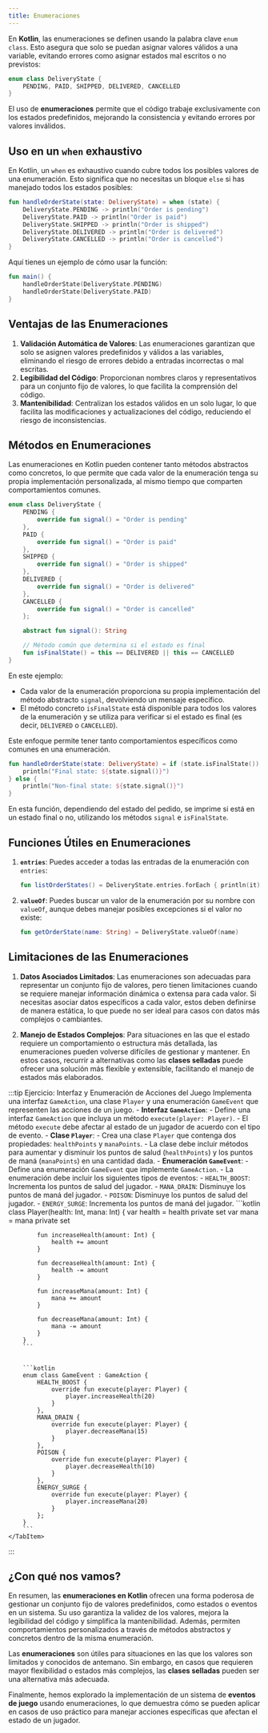```yaml
---
title: Enumeraciones
---
```


<ReadingTime/>

En **Kotlin**, las enumeraciones se definen usando la palabra clave `enum class`. Esto asegura que solo se puedan asignar valores válidos a una variable, evitando errores como asignar estados mal escritos o no previstos:

```kotlin
enum class DeliveryState {
    PENDING, PAID, SHIPPED, DELIVERED, CANCELLED
}
```

El uso de **enumeraciones** permite que el código trabaje exclusivamente con los estados predefinidos, mejorando la consistencia y evitando errores por valores inválidos.

## Uso en un `when` exhaustivo

En Kotlin, un `when` es exhaustivo cuando cubre todos los posibles valores de una enumeración. Esto significa que no necesitas un bloque `else` si has manejado todos los estados posibles:

```kotlin
fun handleOrderState(state: DeliveryState) = when (state) {
    DeliveryState.PENDING -> println("Order is pending")
    DeliveryState.PAID -> println("Order is paid")
    DeliveryState.SHIPPED -> println("Order is shipped")
    DeliveryState.DELIVERED -> println("Order is delivered")
    DeliveryState.CANCELLED -> println("Order is cancelled")
}
```

Aquí tienes un ejemplo de cómo usar la función:

```kotlin
fun main() {
    handleOrderState(DeliveryState.PENDING)
    handleOrderState(DeliveryState.PAID)
}
```

## Ventajas de las Enumeraciones

1. **Validación Automática de Valores**: Las enumeraciones garantizan que solo se asignen valores predefinidos y válidos a las variables, eliminando el riesgo de errores debido a entradas incorrectas o mal escritas.
2. **Legibilidad del Código**: Proporcionan nombres claros y representativos para un conjunto fijo de valores, lo que facilita la comprensión del código.
3. **Mantenibilidad**: Centralizan los estados válidos en un solo lugar, lo que facilita las modificaciones y actualizaciones del código, reduciendo el riesgo de inconsistencias.

## Métodos en Enumeraciones

Las enumeraciones en Kotlin pueden contener tanto métodos abstractos como concretos, lo que permite que cada valor de la enumeración tenga su propia implementación personalizada, al mismo tiempo que comparten comportamientos comunes.

```kotlin
enum class DeliveryState {
    PENDING {
        override fun signal() = "Order is pending"
    },
    PAID {
        override fun signal() = "Order is paid"
    },
    SHIPPED {
        override fun signal() = "Order is shipped"
    },
    DELIVERED {
        override fun signal() = "Order is delivered"
    },
    CANCELLED {
        override fun signal() = "Order is cancelled"
    };

    abstract fun signal(): String

    // Método común que determina si el estado es final
    fun isFinalState() = this == DELIVERED || this == CANCELLED
}
```

En este ejemplo:
- Cada valor de la enumeración proporciona su propia implementación del método abstracto `signal`, devolviendo un mensaje específico.
- El método concreto `isFinalState` está disponible para todos los valores de la enumeración y se utiliza para verificar si el estado es final (es decir, `DELIVERED` o `CANCELLED`).

Este enfoque permite tener tanto comportamientos específicos como comunes en una enumeración.

```kotlin
fun handleOrderState(state: DeliveryState) = if (state.isFinalState()) {
    println("Final state: ${state.signal()}")
} else {
    println("Non-final state: ${state.signal()}")
}
```

En esta función, dependiendo del estado del pedido, se imprime si está en un estado final o no, utilizando los métodos `signal` e `isFinalState`.

## Funciones Útiles en Enumeraciones

1. **``entries``**: Puedes acceder a todas las entradas de la enumeración con `entries`:
    ```kotlin
    fun listOrderStates() = DeliveryState.entries.forEach { println(it) }
    ```

2. **``valueOf``**: Puedes buscar un valor de la enumeración por su nombre con `valueOf`, aunque debes manejar posibles excepciones si el valor no existe:
    ```kotlin
    fun getOrderState(name: String) = DeliveryState.valueOf(name)
    ```

## Limitaciones de las Enumeraciones

1. **Datos Asociados Limitados**: Las enumeraciones son adecuadas para representar un conjunto fijo de valores, pero tienen limitaciones cuando se requiere manejar información dinámica o extensa para cada valor. Si necesitas asociar datos específicos a cada valor, estos deben definirse de manera estática, lo que puede no ser ideal para casos con datos más complejos o cambiantes.

2. **Manejo de Estados Complejos**: Para situaciones en las que el estado requiere un comportamiento o estructura más detallada, las enumeraciones pueden volverse difíciles de gestionar y mantener. En estos casos, recurrir a alternativas como las **clases selladas** puede ofrecer una solución más flexible y extensible, facilitando el manejo de estados más elaborados.

:::tip Ejercicio: Interfaz y Enumeración de Acciones del Juego
<Tabs>
    <TabItem value="Enunciado" label="Enunciado">
        Implementa una interfaz `GameAction`, una clase `Player` y una enumeración `GameEvent` que representen las
        acciones de un juego.
        - **Interfaz `GameAction`**:
            - Define una interfaz `GameAction` que incluya un método `execute(player: Player)`.
            - El método `execute` debe afectar al estado de un jugador de acuerdo con el tipo de evento.
        - **Clase `Player`**:
            - Crea una clase `Player` que contenga dos propiedades: `healthPoints` y `manaPoints`.
            - La clase debe incluir métodos para aumentar y disminuir los puntos de salud (`healthPoints`) y los puntos de
        maná (`manaPoints`) en una cantidad dada.
        - **Enumeración `GameEvent`**:
            - Define una enumeración `GameEvent` que implemente `GameAction`.
            - La enumeración debe incluir los siguientes tipos de eventos:
                - `HEALTH_BOOST`: Incrementa los puntos de salud del jugador.
                - `MANA_DRAIN`: Disminuye los puntos de maná del jugador.
                - `POISON`: Disminuye los puntos de salud del jugador.
                - `ENERGY_SURGE`: Incrementa los puntos de maná del jugador.
    </TabItem>
    <TabItem value="Solución" label="Solución">
        ```kotlin
        class Player(health: Int, mana: Int) {
            var health = health
                private set
            var mana = mana
                private set

            fun increaseHealth(amount: Int) {
                health += amount
            }

            fun decreaseHealth(amount: Int) {
                health -= amount
            }

            fun increaseMana(amount: Int) {
                mana += amount
            }

            fun decreaseMana(amount: Int) {
                mana -= amount
            }
        }
        ```


        ```kotlin
        enum class GameEvent : GameAction {
            HEALTH_BOOST {
                override fun execute(player: Player) {
                    player.increaseHealth(20)
                }
            },
            MANA_DRAIN {
                override fun execute(player: Player) {
                    player.decreaseMana(15)
                }
            },
            POISON {
                override fun execute(player: Player) {
                    player.decreaseHealth(10)
                }
            },
            ENERGY_SURGE {
                override fun execute(player: Player) {
                    player.increaseMana(20)
                }
            };
        }
        ```
    </TabItem>
</Tabs>
:::

## ¿Con qué nos vamos?

En resumen, las **enumeraciones en Kotlin** ofrecen una forma poderosa de gestionar un conjunto fijo de valores predefinidos, como estados o eventos en un sistema. Su uso garantiza la validez de los valores, mejora la legibilidad del código y simplifica la mantenibilidad. Además, permiten comportamientos personalizados a través de métodos abstractos y concretos dentro de la misma enumeración.

Las **enumeraciones** son útiles para situaciones en las que los valores son limitados y conocidos de antemano. Sin embargo, en casos que requieren mayor flexibilidad o estados más complejos, las **clases selladas** pueden ser una alternativa más adecuada.

Finalmente, hemos explorado la implementación de un sistema de **eventos de juego** usando enumeraciones, lo que demuestra cómo se pueden aplicar en casos de uso práctico para manejar acciones específicas que afectan el estado de un jugador.

